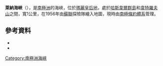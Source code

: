 {{coord|66|34|S|92|58|E|source:GNIS|display=title}}

'''萊納海峽'''（{{lang-en|Lena Passage}}），是[[南極洲|南極洲]]的海峽，位於[[瑪麗皇后地|瑪麗皇后地]]，處於[[哈斯韋爾群島|哈斯韋爾群島]]和[[韋特羅夫山|韋特羅夫山]]之間，寬1公里，在1956年由[[蘇聯|蘇聯]]探險隊繪入地圖，現時由[[南極條約體系|南極條約體系]]管理。

==參考資料==
*{{cite gnis | type = antarid | id = 8700| name = Lena Passage | accessdate = 2013-06-11}}
*{{usgs-gazetteer|id=8700}}

{{Antarctica-geo-stub}}
[[Category:南極洲海峽|Category:南極洲海峽]]